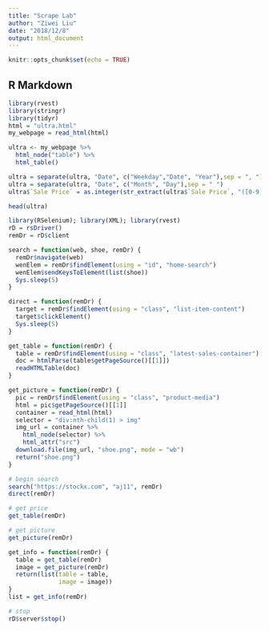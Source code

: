 ```yaml
---
title: "Scrape Lab"
author: "Ziwei Liu"
date: "2018/12/8"
output: html_document
---
```


```r
knitr::opts_chunk$set(echo = TRUE)
```

## R Markdown

```r
library(rvest)
library(stringr)
library(tidyr)
html = "ultra.html"
my_webpage = read_html(html)

ultra <- my_webpage %>%
  html_node("table") %>%
  html_table()

ultra = separate(ultra, "Date", c("Weekday","Date", "Year"),sep = ", ")
ultra = separate(ultra, "Date", c("Month", "Day"),sep = " ")
ultra$`Sale Price` = as.integer(str_extract(ultra$`Sale Price`, "([0-9]{2,4})"))

head(ultra)
```

```r
library(RSelenium); library(XML); library(rvest)
rD = rsDriver()
remDr = rD$client

search = function(web, shoe, remDr) {
  remDr$navigate(web)
  wenElem = remDr$findElement(using = "id", "home-search")
  wenElem$sendKeysToElement(list(shoe))
  Sys.sleep(5)
}

direct = function(remDr) {
  target = remDr$findElement(using = "class", "list-item-content")
  target$clickElement() 
  Sys.sleep(5)
}

get_table = function(remDr) {
  table = remDr$findElement(using = "class", "latest-sales-container")
  doc = htmlParse(table$getPageSource()[[1]])
  readHTMLTable(doc)
}

get_picture = function(remDr) {
  pic = remDr$findElement(using = "class", "product-media")
  html = pic$getPageSource()[[1]]
  container = read_html(html)
  selector = "div:nth-child(1) > img"
  img_url = container %>%
    html_node(selector) %>%
    html_attr("src")
  download.file(img_url, "shoe.png", mode = "wb")
  return("shoe.png")
}

# begin search
search("https://stockx.com", "aj11", remDr)
direct(remDr)

# get price
get_table(remDr)

# get picture
get_picture(remDr)

get_info = function(remDr) {
  table = get_table(remDr)
  image = get_picture(remDr)
  return(list(table = table, 
              image = image))
}
list = get_info(remDr)

# stop
rD$server$stop()
```

```r

```




